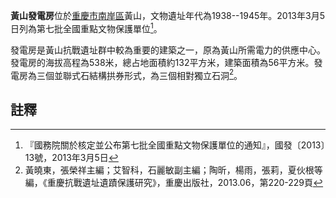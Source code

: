 {{msg:重慶市文物保護單位
|名稱 = [[重慶黃山抗戰舊址群|重慶黃山抗戰舊址群]]--發電房
|編號 = 1876
|圖片 = 
|級別 = 107
|分類 = 
|時代 = 1938～1946年
|地点 = [[重慶市|重慶市]][[南岸區|南岸區]]
|坐標 =
|登錄 = 2013年3月5日
}}
'''黃山發電房'''位於[[重慶市|重慶市]][[南岸區|南岸區]]黃山，文物遺址年代為1938--1945年。2013年3月5日列為第七批全國重點文物保護單位<ref>『國務院關於核定並公布第七批全國重點文物保護單位的通知』，國發〔2013〕13號，2013年3月5日</ref>。

發電房是黃山抗戰遺址群中較為重要的建築之一，原為黃山所需電力的供應中心。發電房的海拔高程為538米，總占地面積約132平方米，建築面積為56平方米。發電房為三個並聯式石結構拱券形式，為三個相對獨立石洞<ref>黃曉東，張榮祥主編；艾智科，石麗敏副主編；陶昕，楊雨，張莉，夏伙根等編，《重慶抗戰遺址遺蹟保護研究》，重慶出版社，2013.06，第220-229頁</ref>。

== 註釋 ==
{{reflist}}
{{文物保護單位小作品}}
{{重慶全國重點文物保護單位}}